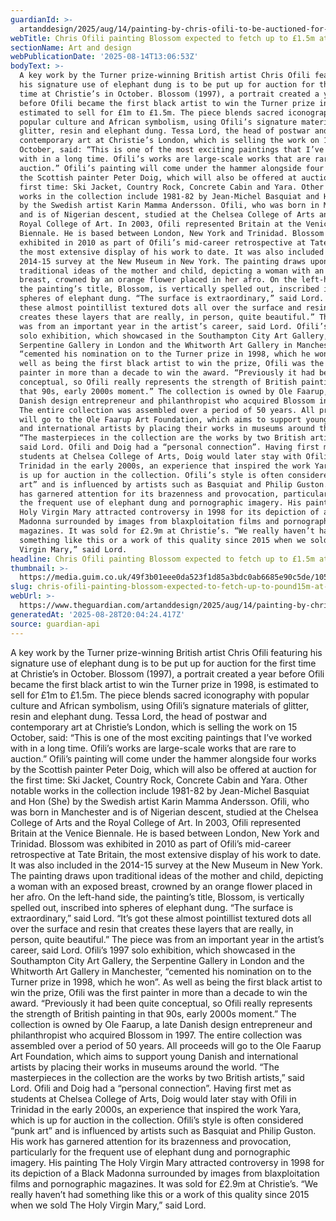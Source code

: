 ```yaml
---
guardianId: >-
  artanddesign/2025/aug/14/painting-by-chris-ofili-to-be-auctioned-for-first-time-and-expected-to-fetch-up-to-15m
webTitle: Chris Ofili painting Blossom expected to fetch up to £1.5m at auction
sectionName: Art and design
webPublicationDate: '2025-08-14T13:06:53Z'
bodyText: >-
  A key work by the Turner prize-winning British artist Chris Ofili featuring
  his signature use of elephant dung is to be put up for auction for the first
  time at Christie’s in October. Blossom (1997), a portrait created a year
  before Ofili became the first black artist to win the Turner prize in 1998, is
  estimated to sell for £1m to £1.5m. The piece blends sacred iconography with
  popular culture and African symbolism, using Ofili’s signature materials of
  glitter, resin and elephant dung. Tessa Lord, the head of postwar and
  contemporary art at Christie’s London, which is selling the work on 15
  October, said: “This is one of the most exciting paintings that I’ve worked
  with in a long time. Ofili’s works are large-scale works that are rare to
  auction.” Ofili’s painting will come under the hammer alongside four works by
  the Scottish painter Peter Doig, which will also be offered at auction for the
  first time: Ski Jacket, Country Rock, Concrete Cabin and Yara. Other notable
  works in the collection include 1981-82 by Jean-Michel Basquiat and Hon (She)
  by the Swedish artist Karin Mamma Andersson. Ofili, who was born in Manchester
  and is of Nigerian descent, studied at the Chelsea College of Arts and the
  Royal College of Art. In 2003, Ofili represented Britain at the Venice
  Biennale. He is based between London, New York and Trinidad. Blossom was
  exhibited in 2010 as part of Ofili’s mid-career retrospective at Tate Britain,
  the most extensive display of his work to date. It was also included in the
  2014-15 survey at the New Museum in New York. The painting draws upon
  traditional ideas of the mother and child, depicting a woman with an exposed
  breast, crowned by an orange flower placed in her afro. On the left-hand side,
  the painting’s title, Blossom, is vertically spelled out, inscribed into
  spheres of elephant dung. “The surface is extraordinary,” said Lord. “It’s got
  these almost pointillist textured dots all over the surface and resin that
  creates these layers that are really, in person, quite beautiful.” The piece
  was from an important year in the artist’s career, said Lord. Ofili’s 1997
  solo exhibition, which showcased in the Southampton City Art Gallery, the
  Serpentine Gallery in London and the Whitworth Art Gallery in Manchester,
  “cemented his nomination on to the Turner prize in 1998, which he won”. As
  well as being the first black artist to win the prize, Ofili was the first
  painter in more than a decade to win the award. “Previously it had been quite
  conceptual, so Ofili really represents the strength of British painting in
  that 90s, early 2000s moment.” The collection is owned by Ole Faarup, a late
  Danish design entrepreneur and philanthropist who acquired Blossom in 1997.
  The entire collection was assembled over a period of 50 years. All proceeds
  will go to the Ole Faarup Art Foundation, which aims to support young Danish
  and international artists by placing their works in museums around the world.
  “The masterpieces in the collection are the works by two British artists,”
  said Lord. Ofili and Doig had a “personal connection”. Having first met as
  students at Chelsea College of Arts, Doig would later stay with Ofili in
  Trinidad in the early 2000s, an experience that inspired the work Yara, which
  is up for auction in the collection. Ofili’s style is often considered “punk
  art” and is influenced by artists such as Basquiat and Philip Guston. His work
  has garnered attention for its brazenness and provocation, particularly for
  the frequent use of elephant dung and pornographic imagery. His painting The
  Holy Virgin Mary attracted controversy in 1998 for its depiction of a Black
  Madonna surrounded by images from blaxploitation films and pornographic
  magazines. It was sold for £2.9m at Christie’s. “We really haven’t had
  something like this or a work of this quality since 2015 when we sold The Holy
  Virgin Mary,” said Lord.
headline: Chris Ofili painting Blossom expected to fetch up to £1.5m at auction
thumbnail: >-
  https://media.guim.co.uk/49f3b01eee0da523f1d85a3bdc0ab6685e90c5de/1053_301_1754_1403/500.jpg
slug: chris-ofili-painting-blossom-expected-to-fetch-up-to-pound15m-at-auction
webUrl: >-
  https://www.theguardian.com/artanddesign/2025/aug/14/painting-by-chris-ofili-to-be-auctioned-for-first-time-and-expected-to-fetch-up-to-15m
generatedAt: '2025-08-28T20:04:24.417Z'
source: guardian-api
---
```

A key work by the Turner prize-winning British artist Chris Ofili featuring his signature use of elephant dung is to be put up for auction for the first time at Christie’s in October. Blossom (1997), a portrait created a year before Ofili became the first black artist to win the Turner prize in 1998, is estimated to sell for £1m to £1.5m. The piece blends sacred iconography with popular culture and African symbolism, using Ofili’s signature materials of glitter, resin and elephant dung. Tessa Lord, the head of postwar and contemporary art at Christie’s London, which is selling the work on 15 October, said: “This is one of the most exciting paintings that I’ve worked with in a long time. Ofili’s works are large-scale works that are rare to auction.” Ofili’s painting will come under the hammer alongside four works by the Scottish painter Peter Doig, which will also be offered at auction for the first time: Ski Jacket, Country Rock, Concrete Cabin and Yara. Other notable works in the collection include 1981-82 by Jean-Michel Basquiat and Hon (She) by the Swedish artist Karin Mamma Andersson. Ofili, who was born in Manchester and is of Nigerian descent, studied at the Chelsea College of Arts and the Royal College of Art. In 2003, Ofili represented Britain at the Venice Biennale. He is based between London, New York and Trinidad. Blossom was exhibited in 2010 as part of Ofili’s mid-career retrospective at Tate Britain, the most extensive display of his work to date. It was also included in the 2014-15 survey at the New Museum in New York. The painting draws upon traditional ideas of the mother and child, depicting a woman with an exposed breast, crowned by an orange flower placed in her afro. On the left-hand side, the painting’s title, Blossom, is vertically spelled out, inscribed into spheres of elephant dung. “The surface is extraordinary,” said Lord. “It’s got these almost pointillist textured dots all over the surface and resin that creates these layers that are really, in person, quite beautiful.” The piece was from an important year in the artist’s career, said Lord. Ofili’s 1997 solo exhibition, which showcased in the Southampton City Art Gallery, the Serpentine Gallery in London and the Whitworth Art Gallery in Manchester, “cemented his nomination on to the Turner prize in 1998, which he won”. As well as being the first black artist to win the prize, Ofili was the first painter in more than a decade to win the award. “Previously it had been quite conceptual, so Ofili really represents the strength of British painting in that 90s, early 2000s moment.” The collection is owned by Ole Faarup, a late Danish design entrepreneur and philanthropist who acquired Blossom in 1997. The entire collection was assembled over a period of 50 years. All proceeds will go to the Ole Faarup Art Foundation, which aims to support young Danish and international artists by placing their works in museums around the world. “The masterpieces in the collection are the works by two British artists,” said Lord. Ofili and Doig had a “personal connection”. Having first met as students at Chelsea College of Arts, Doig would later stay with Ofili in Trinidad in the early 2000s, an experience that inspired the work Yara, which is up for auction in the collection. Ofili’s style is often considered “punk art” and is influenced by artists such as Basquiat and Philip Guston. His work has garnered attention for its brazenness and provocation, particularly for the frequent use of elephant dung and pornographic imagery. His painting The Holy Virgin Mary attracted controversy in 1998 for its depiction of a Black Madonna surrounded by images from blaxploitation films and pornographic magazines. It was sold for £2.9m at Christie’s. “We really haven’t had something like this or a work of this quality since 2015 when we sold The Holy Virgin Mary,” said Lord.
